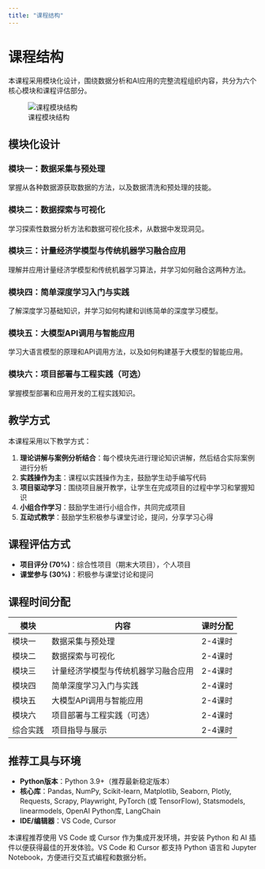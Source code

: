 ```yaml
---
title: "课程结构"
---
```


# 课程结构

本课程采用模块化设计，围绕数据分析和AI应用的完整流程组织内容，共分为六个核心模块和课程评估部分。

![课程模块结构](images/course_structure.svg)

## 模块化设计

:::{.important}
### 模块一：数据采集与预处理

掌握从各种数据源获取数据的方法，以及数据清洗和预处理的技能。

### 模块二：数据探索与可视化

学习探索性数据分析方法和数据可视化技术，从数据中发现洞见。

### 模块三：计量经济学模型与传统机器学习融合应用

理解并应用计量经济学模型和传统机器学习算法，并学习如何融合这两种方法。

### 模块四：简单深度学习入门与实践

了解深度学习基础知识，并学习如何构建和训练简单的深度学习模型。

### 模块五：大模型API调用与智能应用

学习大语言模型的原理和API调用方法，以及如何构建基于大模型的智能应用。

### 模块六：项目部署与工程实践（可选）

掌握模型部署和应用开发的工程实践知识。
:::

## 教学方式

本课程采用以下教学方式：

1. **理论讲解与案例分析结合**：每个模块先进行理论知识讲解，然后结合实际案例进行分析
2. **实践操作为主**：课程以实践操作为主，鼓励学生动手编写代码
3. **项目驱动学习**：围绕项目展开教学，让学生在完成项目的过程中学习和掌握知识
4. **小组合作学习**：鼓励学生进行小组合作，共同完成项目
5. **互动式教学**：鼓励学生积极参与课堂讨论，提问，分享学习心得

## 课程评估方式

:::{.example}
- **项目评分 (70%)**：综合性项目（期末大项目），个人项目
- **课堂参与 (30%)**：积极参与课堂讨论和提问
:::

## 课程时间分配

| 模块 | 内容 | 课时分配 |
|------|------|----------|
| 模块一 | 数据采集与预处理 | 2-4课时 |
| 模块二 | 数据探索与可视化 | 2-4课时 |
| 模块三 | 计量经济学模型与传统机器学习融合应用 | 2-4课时 |
| 模块四 | 简单深度学习入门与实践 | 2-4课时 |
| 模块五 | 大模型API调用与智能应用 | 2-4课时 |
| 模块六 | 项目部署与工程实践（可选） | 2-4课时 |
| 综合实践 | 项目指导与展示 | 2-4课时 |

## 推荐工具与环境

- **Python版本**：Python 3.9+（推荐最新稳定版本）
- **核心库**：Pandas, NumPy, Scikit-learn, Matplotlib, Seaborn, Plotly, Requests, Scrapy, Playwright, PyTorch (或 TensorFlow), Statsmodels, linearmodels, OpenAI Python库, LangChain
- **IDE/编辑器**：VS Code, Cursor

:::{.tip}
本课程推荐使用 VS Code 或 Cursor 作为集成开发环境，并安装 Python 和 AI 插件以便获得最佳的开发体验。VS Code 和 Cursor 都支持 Python 语言和 Jupyter Notebook，方便进行交互式编程和数据分析。
::: 